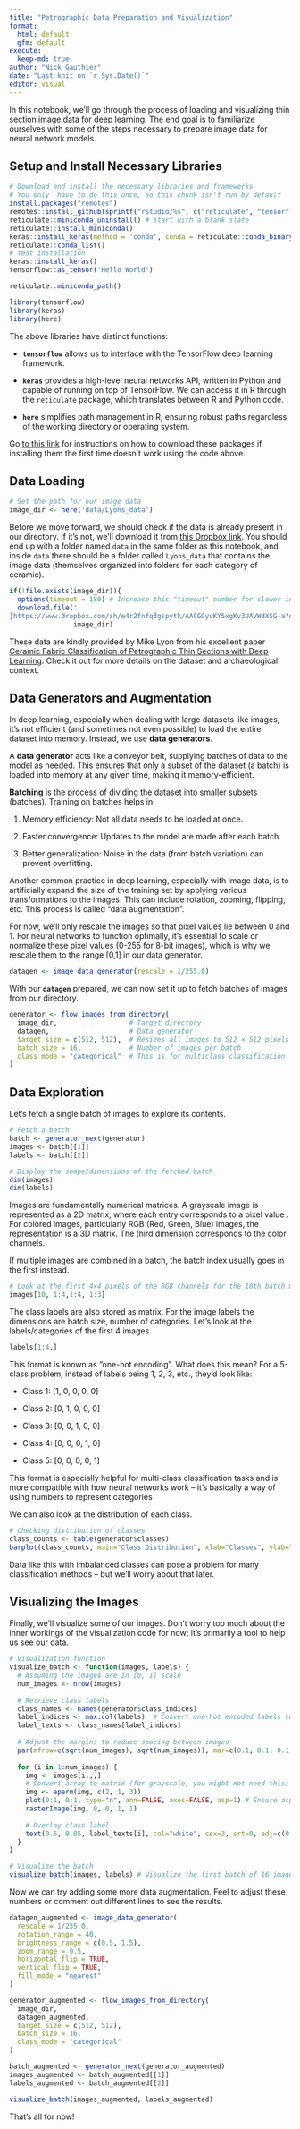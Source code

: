 ```yaml
---
title: "Petrographic Data Preparation and Visualization"
format: 
  html: default
  gfm: default
execute:
  keep-md: true
author: "Nick Gauthier"
date: "Last knit on `r Sys.Date()`"
editor: visual
---
```


In this notebook, we'll go through the process of loading and visualizing thin section image data for deep learning. The end goal is to familiarize ourselves with some of the steps necessary to prepare image data for neural network models.

## Setup and Install Necessary Libraries

```r
# Download and install the necessary libraries and frameworks
# You only  have to do this once, so this chunk isn't run by default
install.packages("remotes")
remotes::install_github(sprintf("rstudio/%s", c("reticulate", "tensorflow", "keras")))
reticulate::miniconda_uninstall() # start with a blank slate
reticulate::install_miniconda()
keras::install_keras(method = 'conda', conda = reticulate::conda_binary())
reticulate::conda_list()
# test installation
keras::install_keras()
tensorflow::as_tensor("Hello World")

reticulate::miniconda_path()
```

```r
library(tensorflow)
library(keras)
library(here)
```

The above libraries have distinct functions:

-   **`tensorflow`** allows us to interface with the TensorFlow deep learning framework.

-   **`keras`** provides a high-level neural networks API, written in Python and capable of running on top of TensorFlow. We can access it in R through the `reticulate` package, which translates between R and Python code.

-   **`here`** simplifies path management in R, ensuring robust paths regardless of the working directory or operating system.

Go [to this link](https://tensorflow.rstudio.com/install/) for instructions on how to download these packages if installing them the first time doesn't work using the code above.

## Data Loading

```r
# Set the path for our image data
image_dir <- here('data/Lyons_data') 
```

Before we move forward, we should check if the data is already present in our directory. If it's not, we'll download it from [this Dropbox link](https://www.dropbox.com/sh/e4r2fnfq3gspytk/AACGGyuKY5xgKv3UAVWdXSG-a?dl=1). You should end up with a folder named `data` in the same folder as this notebook, and inside `data` there should be a folder called `Lyons_data` that contains the image data (themselves organized into folders for each category of ceramic).

```r
if(!file.exists(image_dir)){
  options(timeout = 180) # Increase this "timeout" number for slower internet connections
  download.file('
}https://www.dropbox.com/sh/e4r2fnfq3gspytk/AACGGyuKY5xgKv3UAVWdXSG-a?dl=1',
                image_dir)
```

These data are kindly provided by Mike Lyon from his excellent paper [Ceramic Fabric Classification of Petrographic Thin Sections with Deep Learning](https://journal.caa-international.org/articles/10.5334/jcaa.75). Check it out for more details on the dataset and archaeological context.

## **Data Generators and Augmentation**

In deep learning, especially when dealing with large datasets like images, it's not efficient (and sometimes not even possible) to load the entire dataset into memory. Instead, we use **data generators**.

A **data generator** acts like a conveyor belt, supplying batches of data to the model as needed. This ensures that only a subset of the dataset (a batch) is loaded into memory at any given time, making it memory-efficient.

**Batching** is the process of dividing the dataset into smaller subsets (batches). Training on batches helps in:

1.  Memory efficiency: Not all data needs to be loaded at once.

2.  Faster convergence: Updates to the model are made after each batch.

3.  Better generalization: Noise in the data (from batch variation) can prevent overfitting.

Another common practice in deep learning, especially with image data, is to artificially expand the size of the training set by applying various transformations to the images. This can include rotation, zooming, flipping, etc. This process is called "data augmentation".

For now, we'll only rescale the images so that pixel values lie between 0 and 1. For neural networks to function optimally, it's essential to scale or normalize these pixel values (0-255 for 8-bit images), which is why we rescale them to the range \[0,1\] in our data generator.

```r
datagen <- image_data_generator(rescale = 1/255.0)
```

With our **`datagen`** prepared, we can now set it up to fetch batches of images from our directory.

```r
generator <- flow_images_from_directory(
  image_dir,                  # Target directory  
  datagen,                    # Data generator
  target_size = c(512, 512),  # Resizes all images to 512 × 512 pixels
  batch_size = 16,            # Number of images per batch
  class_mode = "categorical"  # This is for multiclass classification
)
```

## Data Exploration

Let's fetch a single batch of images to explore its contents.

```r
# Fetch a batch
batch <- generator_next(generator)
images <- batch[[1]]
labels <- batch[[2]]

# Display the shape/dimensions of the fetched batch
dim(images)
dim(labels)
```

Images are fundamentally numerical matrices. A grayscale image is represented as a 2D matrix, where each entry corresponds to a pixel value . For colored images, particularly RGB (Red, Green, Blue) images, the representation is a 3D matrix. The third dimension corresponds to the color channels.

If multiple images are combined in a batch, the batch index usually goes in the first instead.

```r
# Look at the first 4x4 pixels of the RGB channels for the 10th batch member
images[10, 1:4,1:4, 1:3]
```

The class labels are also stored as matrix. For the image labels the dimensions are batch size, number of categories. Let's look at the labels/categories of the first 4 images.

```r
labels[1:4,]
```

This format is known as "one-hot encoding". What does this mean? For a 5-class problem, instead of labels being 1, 2, 3, etc., they'd look like:

-   Class 1: \[1, 0, 0, 0, 0\]

-   Class 2: \[0, 1, 0, 0, 0\]

-   Class 3: \[0, 0, 1, 0, 0\]

-   Class 4: \[0, 0, 0, 1, 0\]

-   Class 5: \[0, 0, 0, 0, 1\]

This format is especially helpful for multi-class classification tasks and is more compatible with how neural networks work -- it's basically a way of using numbers to represent categories

We can also look at the distribution of each class.

```r
# Checking distribution of classes
class_counts <- table(generator$classes)
barplot(class_counts, main="Class Distribution", xlab="Classes", ylab="Number of Images", col="skyblue")
```

Data like this with imbalanced classes can pose a problem for many classification methods -- but we'll worry about that later.

## **Visualizing the Images**

Finally, we'll visualize some of our images. Don't worry too much about the inner workings of the visualization code for now; it's primarily a tool to help us see our data.

```r
# Visualization function
visualize_batch <- function(images, labels) {
  # Assuming the images are in [0, 1] scale
  num_images <- nrow(images)
  
  # Retrieve class labels
  class_names <- names(generator$class_indices)
  label_indices <- max.col(labels)  # Convert one-hot encoded labels to indices
  label_texts <- class_names[label_indices]
  
  # Adjust the margins to reduce spacing between images
  par(mfrow=c(sqrt(num_images), sqrt(num_images)), mar=c(0.1, 0.1, 0.1, 0.1), oma=c(0, 0, 0, 0))
  
  for (i in 1:num_images) {
    img <- images[i,,,]
    # Convert array to matrix (for grayscale, you might not need this)
    img <- aperm(img, c(2, 1, 3))
    plot(0:1, 0:1, type="n", ann=FALSE, axes=FALSE, asp=1) # Ensure aspect ratio is 1
    rasterImage(img, 0, 0, 1, 1)
    
    # Overlay class label
    text(0.5, 0.05, label_texts[i], col="white", cex=3, srt=0, adj=c(0.5, 0.5))
  }
}

# Visualize the batch
visualize_batch(images, labels) # Visualize the first batch of 16 images

```

Now we can try adding some more data augmentation. Feel to adjust these numbers or comment out different lines to see the results.

```r
datagen_augmented <- image_data_generator(
  rescale = 1/255.0,
  rotation_range = 40,
  brightness_range = c(0.5, 1.5),
  zoom_range = 0.5,
  horizontal_flip = TRUE,
  vertical_flip = TRUE,
  fill_mode = "nearest"
)

generator_augmented <- flow_images_from_directory(
  image_dir,                  
  datagen_augmented,           
  target_size = c(512, 512),  
  batch_size = 16,
  class_mode = "categorical"
)

batch_augmented <- generator_next(generator_augmented)
images_augmented <- batch_augmented[[1]]
labels_augmented <- batch_augmented[[2]]

visualize_batch(images_augmented, labels_augmented)
```

That's all for now!
